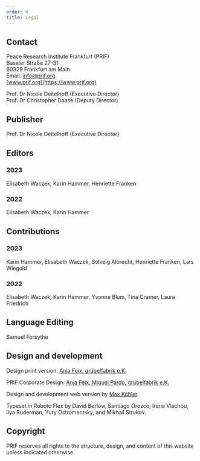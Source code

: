```yaml
---
order: 4
title: Legal
---
```


## Contact

Peace Research Institute Frankfurt (PRIF)\
Baseler Straße 27-31\
60329 Frankfurt am Main\
Email: [info@prif.org](mailto:info@prif.org)\
[www.prif.org](https://www.prif.org)

Prof. Dr Nicole Deitelhoff (Executive Director)\
Prof. Dr Christopher Daase (Deputy Director)

## Publisher

Prof. Dr Nicole Deitelhoff (Executive Director)

## Editors

### 2023
Elisabeth Waczek, Karin Hammer, Henriette Franken

### 2022
Elisabeth Waczek, Karin Hammer

## Contributions

### 2023
Karin Hammer, Elisabeth Waczek, Solveig Albrecht, Henriette Franken, Lars Wiegold

### 2022
Elisabeth Waczek, Karin Hammer, Yvonne Blum, Tina Cramer, Laura Friedrich

## Language Editing
Samuel Forsythe

## Design and development

Design print version: [Anja Feix, grübelfabrik e.K.](https://www.gruebelfabrik.de)

PRIF Corporate Design: [Anja Feix, Miguel Pardo, grübelfabrik e.K.](https://www.gruebelfabrik.de)

Design and development web version by [Max Köhler](https://www.maxkohler.com/).

Typeset in Roboto Flex by David Berlow, Santiago Orozco, Irene Vlachou, Ilya Ruderman, Yury Ostromentsky, and Mikhail Strukov.

## Copyright

PRIF reserves all rights to the structure, design, and content of this website unless indicated otherwise.
